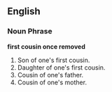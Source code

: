 ==English==

===Noun Phrase===
'''first cousin once removed'''

#Son of one's first cousin.
#Daughter of one's first cousin.
#Cousin of one's father.
#Cousin of one's mother.